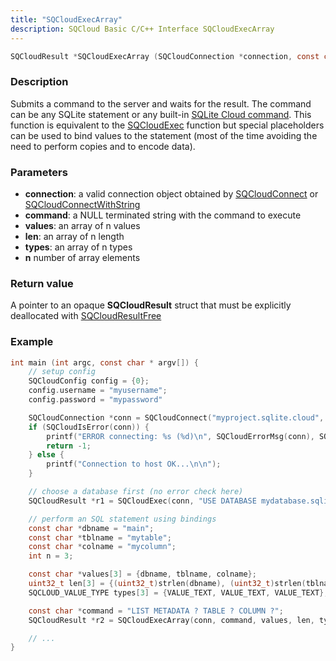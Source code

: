 ```yaml
---
title: "SQCloudExecArray"
description: SQCloud Basic C/C++ Interface SQCloudExecArray
---
```


```c
SQCloudResult *SQCloudExecArray (SQCloudConnection *connection, const char *command, const char **values, uint32_t len[], SQCLOUD_VALUE_TYPE types[], uint32_t n);
```

### Description
Submits a command to the server and waits for the result. The command can be any SQLite statement or any built-in [SQLite Cloud command](/docs/commands). This function is equivalent to the [SQCloudExec](/docs/sdk/c/sqcloudexec) function but special placeholders can be used to bind values to the statement (most of the time avoiding the need to perform copies and to encode data).

### Parameters
* **connection**: a valid connection object obtained by [SQCloudConnect](/docs/sdk/c/sqcloudconnect) or [SQCloudConnectWithString](/docs/sdk/c/sqcloudconnectwithstring)
* **command**: a NULL terminated string with the command to execute
* **values**: an array of n values
* **len**: an array of n length
* **types**: an array of n types
* **n** number of array elements

### Return value
A pointer to an opaque **SQCloudResult** struct that must be explicitly deallocated with [SQCloudResultFree](/docs/sdk/c/sqcloudresultfree)

### Example
```c
int main (int argc, const char * argv[]) {
    // setup config
    SQCloudConfig config = {0};
    config.username = "myusername";
    config.password = "mypassword"

    SQCloudConnection *conn = SQCloudConnect("myproject.sqlite.cloud", SQCLOUD_DEFAULT_PORT, &config);
    if (SQCloudIsError(conn)) {
        printf("ERROR connecting: %s (%d)\n", SQCloudErrorMsg(conn), SQCloudErrorCode(conn));
        return -1;
    } else {
        printf("Connection to host OK...\n\n");
    }

    // choose a database first (no error check here)
    SQCloudResult *r1 = SQCloudExec(conn, "USE DATABASE mydatabase.sqlite;");

    // perform an SQL statement using bindings
    const char *dbname = "main";
    const char *tblname = "mytable";
    const char *colname = "mycolumn";
    int n = 3;

    const char *values[3] = {dbname, tblname, colname};
    uint32_t len[3] = {(uint32_t)strlen(dbname), (uint32_t)strlen(tblname), (uint32_t)strlen(colname)};
    SQCLOUD_VALUE_TYPE types[3] = {VALUE_TEXT, VALUE_TEXT, VALUE_TEXT};

    const char *command = "LIST METADATA ? TABLE ? COLUMN ?";
    SQCloudResult *r2 = SQCloudExecArray(conn, command, values, len, types, n);

    // ...
}
```
